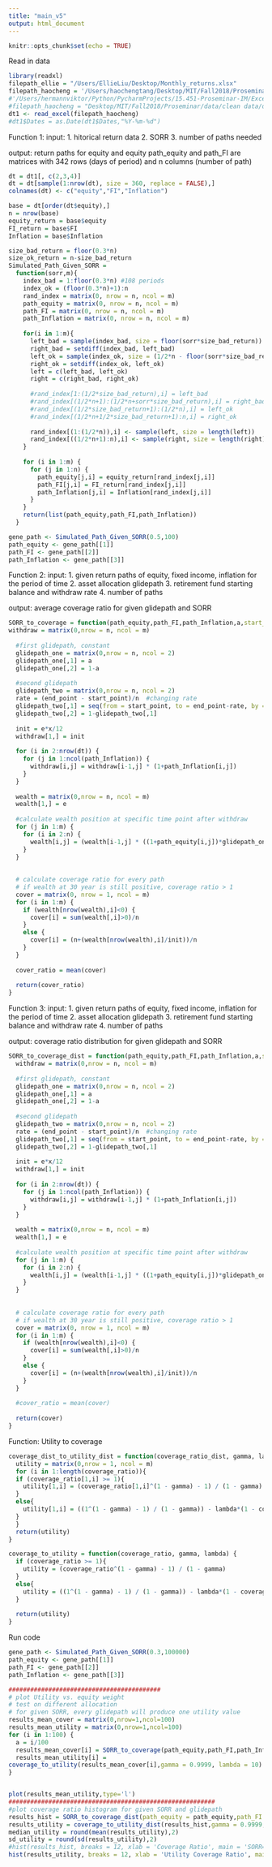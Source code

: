 ```yaml
---
title: "main_v5"
output: html_document
---
```


```r
knitr::opts_chunk$set(echo = TRUE)
```

Read in data

```r
library(readxl)
filepath_ellie = "/Users/EllieLiu/Desktop/Monthly_returns.xlsx"
filepath_haocheng = '/Users/haochengtang/Desktop/MIT/Fall2018/Proseminar/data/clean\ data/Monthly_returns.xlsx'
#'/Users/hermannviktor/Python/PycharmProjects/15.451-Proseminar-IM/Excel/data.xlsx'
#filepath_haocheng = "Desktop/MIT/Fall2018/Proseminar/data/clean data/data.xlsx"
dt1 <- read_excel(filepath_haocheng)
#dt1$Dates = as.Date(dt1$Dates,"%Y-%m-%d")
```

Function 1:
input: 1. hitorical return data
       2. SORR 
       3. number of paths needed

output: return paths for equity and equity
        path_equity and path_FI are matrices with 342 rows (days of period) and n columns (number of path)
        
```r
dt = dt1[, c(2,3,4)]
dt = dt[sample(1:nrow(dt), size = 360, replace = FALSE),]
colnames(dt) <- c("equity","FI","Inflation")

base = dt[order(dt$equity),]
n = nrow(base) 
equity_return = base$equity
FI_return = base$FI
Inflation = base$Inflation

size_bad_return = floor(0.3*n)
size_ok_return = n-size_bad_return
Simulated_Path_Given_SORR =
  function(sorr,m){
    index_bad = 1:floor(0.3*n) #108 periods
    index_ok = (floor(0.3*n)+1):n
    rand_index = matrix(0, nrow = n, ncol = m)
    path_equity = matrix(0, nrow = n, ncol = m)
    path_FI = matrix(0, nrow = n, ncol = m)
    path_Inflation = matrix(0, nrow = n, ncol = m)
    
    for(i in 1:m){
      left_bad = sample(index_bad, size = floor(sorr*size_bad_return))
      right_bad = setdiff(index_bad, left_bad)
      left_ok = sample(index_ok, size = (1/2*n - floor(sorr*size_bad_return)))
      right_ok = setdiff(index_ok, left_ok)
      left = c(left_bad, left_ok)
      right = c(right_bad, right_ok)
      
      #rand_index[1:(1/2*size_bad_return),i] = left_bad
      #rand_index[(1/2*n+1):(1/2*n+sorr*size_bad_return),i] = right_bad
      #rand_index[(1/2*size_bad_return+1):(1/2*n),i] = left_ok
      #rand_index[(1/2*n+1/2*size_bad_return+1):n,i] = right_ok
      
      rand_index[(1:(1/2*n)),i] <- sample(left, size = length(left))
      rand_index[((1/2*n+1):n),i] <- sample(right, size = length(right))
    }
    
    for (i in 1:m) {
      for (j in 1:n) {
        path_equity[j,i] = equity_return[rand_index[j,i]]
        path_FI[j,i] = FI_return[rand_index[j,i]]
        path_Inflation[j,i] = Inflation[rand_index[j,i]]
      }
    }
    return(list(path_equity,path_FI,path_Inflation))
  }

gene_path <- Simulated_Path_Given_SORR(0.5,100)
path_equity <- gene_path[[1]]
path_FI <- gene_path[[2]]
path_Inflation <- gene_path[[3]]
```

Function 2:
input: 1. given return paths of equity, fixed income, inflation for the period of time
       2. asset allocation glidepath
       3. retirement fund starting balance and withdraw rate
       4. number of paths

output: average coverage ratio for given glidepath and SORR

```r
SORR_to_coverage = function(path_equity,path_FI,path_Inflation,a,start_point=0,end_point=0,e,x,n,m) {
withdraw = matrix(0,nrow = n, ncol = m)
  
  #first glidepath, constant
  glidepath_one = matrix(0,nrow = n, ncol = 2)
  glidepath_one[,1] = a
  glidepath_one[,2] = 1-a
  
  #second glidepath
  glidepath_two = matrix(0,nrow = n, ncol = 2)
  rate = (end_point - start_point)/n  #changing rate
  glidepath_two[,1] = seq(from = start_point, to = end_point-rate, by = rate)
  glidepath_two[,2] = 1-glidepath_two[,1]
  
  init = e*x/12
  withdraw[1,] = init
  
  for (i in 2:nrow(dt)) {
    for (j in 1:ncol(path_Inflation)) {
      withdraw[i,j] = withdraw[i-1,j] * (1+path_Inflation[i,j])
    }
  }
  
  wealth = matrix(0,nrow = n, ncol = m)
  wealth[1,] = e
  
  #calculate wealth position at specific time point after withdraw
  for (j in 1:m) {
    for (i in 2:n) {
      wealth[i,j] = (wealth[i-1,j] * ((1+path_equity[i,j])*glidepath_one[i,1] + (1+path_FI[i,j])*glidepath_one[i,2])) - withdraw[i,j]   #change glide path to 2
    }
  }
  
  
  # calculate coverage ratio for every path
  # if wealth at 30 year is still positive, coverage ratio > 1
  cover = matrix(0, nrow = 1, ncol = m)
  for (i in 1:m) {
    if (wealth[nrow(wealth),i]<0) {
      cover[i] = sum(wealth[,i]>0)/n
    }
    else {
      cover[i] = (n+(wealth[nrow(wealth),i]/init))/n
    }
  }
  
  cover_ratio = mean(cover)
  
  return(cover_ratio)
}
```

Function 3:
input: 1. given return paths of equity, fixed income, inflation for the period of time
       2. asset allocation glidepath
       3. retirement fund starting balance and withdraw rate
       4. number of paths

output: coverage ratio distribution for given glidepath and SORR
```r
SORR_to_coverage_dist = function(path_equity,path_FI,path_Inflation,a,start_point=0,end_point=0,e,x,n,m) {
  withdraw = matrix(0,nrow = n, ncol = m)
  
  #first glidepath, constant
  glidepath_one = matrix(0,nrow = n, ncol = 2)
  glidepath_one[,1] = a
  glidepath_one[,2] = 1-a
  
  #second glidepath
  glidepath_two = matrix(0,nrow = n, ncol = 2)
  rate = (end_point - start_point)/n  #changing rate
  glidepath_two[,1] = seq(from = start_point, to = end_point-rate, by = rate)
  glidepath_two[,2] = 1-glidepath_two[,1]
  
  init = e*x/12
  withdraw[1,] = init
  
  for (i in 2:nrow(dt)) {
    for (j in 1:ncol(path_Inflation)) {
      withdraw[i,j] = withdraw[i-1,j] * (1+path_Inflation[i,j])
    }
  }
  
  wealth = matrix(0,nrow = n, ncol = m)
  wealth[1,] = e
  
  #calculate wealth position at specific time point after withdraw
  for (j in 1:m) {
    for (i in 2:n) {
      wealth[i,j] = (wealth[i-1,j] * ((1+path_equity[i,j])*glidepath_one[i,1] + (1+path_FI[i,j])*glidepath_one[i,2])) - withdraw[i,j]   #change glide path to 2
    }
  }
  
  
  # calculate coverage ratio for every path
  # if wealth at 30 year is still positive, coverage ratio > 1
  cover = matrix(0, nrow = 1, ncol = m)
  for (i in 1:m) {
    if (wealth[nrow(wealth),i]<0) {
      cover[i] = sum(wealth[,i]>0)/n
    }
    else {
      cover[i] = (n+(wealth[nrow(wealth),i]/init))/n
    }
  }
  
  #cover_ratio = mean(cover)
  
  return(cover)
}
```

Function: Utility to coverage

```r
coverage_dist_to_utility_dist = function(coverage_ratio_dist, gamma, lambda,m) {
  utility = matrix(0,nrow = 1, ncol = m)
  for (i in 1:length(coverage_ratio)){
  if (coverage_ratio[1,i] >= 1){
    utility[1,i] = (coverage_ratio[1,i]^(1 - gamma) - 1) / (1 - gamma)
  }
  else{
    utility[1,i] = ((1^(1 - gamma) - 1) / (1 - gamma)) - lambda*(1 - coverage_ratio[1,i])
  }
  }
  return(utility)
}

coverage_to_utility = function(coverage_ratio, gamma, lambda) {
  if (coverage_ratio >= 1){
    utility = (coverage_ratio^(1 - gamma) - 1) / (1 - gamma)
  }
  else{
    utility = ((1^(1 - gamma) - 1) / (1 - gamma)) - lambda*(1 - coverage_ratio)
  }
  
  return(utility)
}


```

Run code

```r
gene_path <- Simulated_Path_Given_SORR(0.3,100000)
path_equity <- gene_path[[1]]
path_FI <- gene_path[[2]]
path_Inflation <- gene_path[[3]]

##########################################
# plot Utility vs. equity weight
# test on different allocation
# for given SORR, every glidepath will produce one utility value
results_mean_cover = matrix(0,nrow=1,ncol=100)
results_mean_utility = matrix(0,nrow=1,ncol=100)
for (i in 1:100) {
  a = i/100
  results_mean_cover[i] = SORR_to_coverage(path_equity,path_FI,path_Inflation,a,0.2,0.5,100000,0.04,360,100000)
  results_mean_utility[i] = 
coverage_to_utility(results_mean_cover[i],gamma = 0.9999, lambda = 10)
}


plot(results_mean_utility,type='l')
#########################################################
#plot coverage ratio histogram for given SORR and glidepath
results_hist = SORR_to_coverage_dist(path_equity = path_equity,path_FI = path_FI, path_Inflation = path_Inflation, a=0.6,e=100000,x=0.04,n=360,m=100000)
results_utility = coverage_to_utility_dist(results_hist,gamma = 0.9999, lambda = 10, m = 100000)
median_utility = round(mean(results_utility),2)
sd_utility = round(sd(results_utility),2)
#hist(results_hist, breaks = 12, xlab = 'Coverage Ratio', main = 'SORR=0.7 / Equity proportion = 0.6')
hist(results_utility, breaks = 12, xlab = 'Utility Coverage Ratio', main = paste(c('Mean = ',  median_utility, ' / Standard deviation = ', sd_utility), collapse = ''))
```
